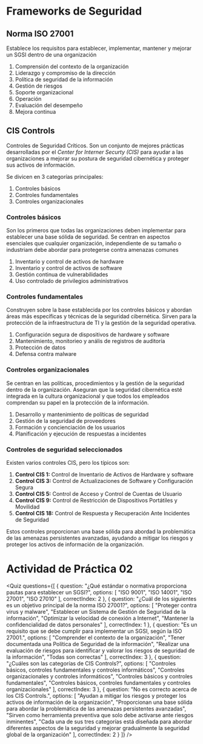 # Frameworks de Seguridad 

## Norma ISO 27001
Establece los requisitos para establecer, implementar, mantener y mejorar un SGSI dentro de una organización

1. Comprensión del contexto de la organización
2. Liderazgo y compromiso de la dirección
3. Política de seguridad de la información
4. Gestión de riesgos
5. Soporte organizacional
6. Operación
7. Evaluación del desempeño
8. Mejora continua

## CIS Controls
Controles de Seguridad Críticos. Son un conjunto de mejores prácticas desarrolladas por el *Center for Interner Securty (CIS)* para ayudar a las organizaciones a mejorar su postura de seguridad cibernética y proteger sus activos de información.

Se divicen en 3 categorías principales:

1. Controles básicos
2. Controles fundamentales
3. Controles organizacionales

### Controles básicos
Son los primeros que todas las organizaciones deben implementar para establecer una base sólida de seguridad. Se centran en aspectos esenciales que cualquier organización, independiente de su tamaño o industriam debe abordar para protegerse contra amenazas comunes

1. Inventario y control de activos de hardware
2. Inventario y control de activos de software
3. Gestión continua de vulnerabilidades
4. Uso controlado de privilegios administrativos

### Controles fundamentales
Construyen sobre la base establecida por los controles básicos y abordan áreas más específicas y técnicas de la seguridad cibernética. Sirven para la protección de la infraestructura de TI y la gestión de la seguridad operativa.

1. Configuración segura de dispositivos de hardware y software
2. Mantenimiento, monitorieo y anális de registros de auditoría
3. Protección de datos
4. Defensa contra malware

### Controles organizacionales
Se centran en las políticas, procedimientos y la gestión de la seguridad dentro de la organización. Aseguran que la seguridad cibernética esté integrada en la cultura organizacional y que todos los empleados comprendan su papel en la protección de la información.

1. Desarrollo y mantenimiento de políticas de seguridad
2. Gestión de la seguridad de proveedores
3. Formación y concienciación de los usuarios
4. Planificación y ejecución de respuestas a incidentes

### Controles de seguridad seleccionados
Existen varios controles CIS, pero los típicos son:

1. **Control CIS 1:** Control de Inventario de Activos de Hardware y software
2. **Control CIS 3:** Control de Actualizaciones de Software y Configuración Segura
3. **Control CIS 5:** Control de Acceso y Control de Cuentas de Usuario
4. **Control CIS 9:** Control de Restricción de Dispositivos Portátiles y Movilidad
5. **Control CIS 18:** Control de Respuesta y Recuperación Ante Incidentes de Seguridad

Estos controles proporcionan una base sólida para abordad la problemática de las amenazas persistentes avanzadas, ayudando a mitigar los riesgos y proteger los activos de información de la organización.

# Actividad de Práctica 02

<Quiz questions={[
  {
    question: "¿Qué estándar o normativa proporciona pautas para establecer un SGSI?",
    options: [
      "ISO 9001",
      "ISO 14001",
      "ISO 27001",
      "ISO 27010"
    ],
    correctIndex: 2
  },
  {
    question: "¿Cuál de los siguientes es un objetivo principal de la norma ISO 27001?",
    options: [
      "Proteger contra virus y malware",
      "Establecer un Sistema de Gestión de Seguridad de la información",
      "Optimizar la velocidad de conexión a Internet",
      "Mantener la confidencialidad de datos personales"
    ],
    correctIndex: 1
  },
  {
    question: "Es un requisito que se debe cumplir para implementar un SGSI, según la ISO 27001.",
    options: [
      "Comprender el contexto de la organización",
      "Tener documentada una Política de Seguridad de la información",
      "Realizar una evaluación de riesgos para identificar y valorar los riesgos de seguridad de la información",
      "Todas son correctas"
    ],
    correctIndex: 3
  },
  {
    question: "¿Cuáles son las categorías de CIS Controls?",
    options: [
      "Controles básicos, controles fundamentales y controles informáticos",
      "Controles organizacionales y controles informáticos",
      "Controles básicos y controles fundamentales",
      "Controles básicos, controles fundamentales y controles organizacionales"
    ],
    correctIndex: 3
  },
  {
    question: "No es correcto acerca de los CIS Controls.",
    options: [
      "Ayudan a mitigar los riesgos y proteger los activos de información de la organización",
      "Proporcionan una base sólida para abordar la problemática de las amenazas persistentes avanzadas",
      "Sirven como herramienta preventiva que solo debe activarse ante riesgos inminentes",
      "Cada una de sus tres categorías está diseñada para abordar diferentes aspectos de la seguridad y mejorar gradualmente la seguridad global de la organización"
    ],
    correctIndex: 2
  }
]} />
